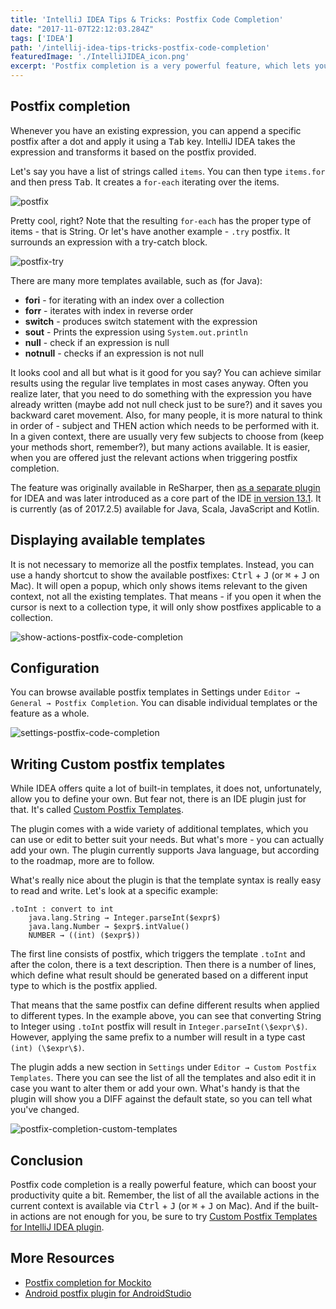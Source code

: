```yaml
---
title: 'IntelliJ IDEA Tips & Tricks: Postfix Code Completion'
date: "2017-11-07T22:12:03.284Z"
tags: ['IDEA']
path: '/intellij-idea-tips-tricks-postfix-code-completion'
featuredImage: './IntelliJIDEA_icon.png'
excerpt: 'Postfix completion is a very powerful feature, which lets you transform an existing expression using a postfix added. This greatly reduces backward caret movement and thus increases productivity.'
---
```


<PostHeader frontmatter={props.data.mdx.frontmatter} />

## Postfix completion
Whenever you have an existing expression, you can append a specific postfix after a dot and apply it using a <kbd>Tab</kbd> key. IntelliJ IDEA takes the expression and transforms it based on the postfix provided.

Let's say you have a list of strings called `items`. You can then type `items.for` and then press <kbd>Tab</kbd>. It creates a `for-each` iterating over the items.

![postfix](./postfix.gif)

Pretty cool, right? Note that the resulting `for-each` has the proper type of items - that is String. Or let's  have another example - `.try` postfix. It surrounds an expression with a try-catch block.

![postfix-try](./postfix-try.gif)

There are many more templates available, such as (for Java):

-   **fori** - for iterating with an index over a collection
-   **forr** - iterates with index in reverse order
-   **switch** - produces switch statement with the expression
-   **sout** - Prints the expression using `System.out.println`
-   **null** - check if an expression is null
-   **notnull** - checks if an expression is not null

It looks cool and all but what is it good for you say? You can achieve similar results using the regular live templates in most cases anyway. Often you realize later, that you need to do something with the expression you have already written (maybe add not null check just to be sure?) and it saves you backward caret movement. Also, for many people, it is more natural to think in order of - subject and THEN action which needs to be performed with it. In a given context, there are usually very few subjects to choose from (keep your methods short, remember?), but many actions available. It is easier, when you are offered just the relevant actions when triggering postfix completion.

The feature was originally available in ReSharper, then [as a separate plugin](https://plugins.jetbrains.com/plugin/7342-postfix-completion) for IDEA and was later introduced as a core part of the IDE [in version 13.1](https://blog.jetbrains.com/idea/2014/03/postfix-completion/). It is currently (as of 2017.2.5) available for Java, Scala, JavaScript and Kotlin.

## Displaying available templates
It is not necessary to memorize all the postfix templates. Instead, you can use a handy shortcut to show the available postfixes: <kbd>Ctrl</kbd> + <kbd>J</kbd> (or <kbd>⌘</kbd> + <kbd>J</kbd> on Mac). It will open a popup, which only shows items relevant to the given context, not all the existing templates. That means - if you open it when the cursor is next to a collection type, it will only show postfixes applicable to a collection. 

![show-actions-postfix-code-completion](./show-actions-postfix-code-completion.png)

## Configuration
You can browse available postfix templates in Settings under `Editor → General → Postfix Completion`. You can disable individual templates or the feature as a whole.

![settings-postfix-code-completion](./settings-postfix-code-completion.png)

## Writing Custom postfix templates
While IDEA offers quite a lot of built-in templates, it does not, unfortunately, allow you to define your own. But fear not, there is an IDE plugin just for that. It's called [Custom Postfix Templates](https://github.com/xylo/intellij-postfix-templates/).

The plugin comes with a wide variety of additional templates, which you can use or edit to better suit your needs. But what's more - you can actually add your own. The plugin currently supports Java language, but according to the roadmap, more are to follow.

What's really nice about the plugin is that the template syntax is really easy to read and write. Let's look at a specific example:

```
.toInt : convert to int
    java.lang.String → Integer.parseInt($expr$)
    java.lang.Number → $expr$.intValue()
    NUMBER → ((int) ($expr$))
```

The first line consists of postfix, which triggers the template `.toInt` and after the colon, there is a text description. Then there is a number of lines, which define what result should be generated based on a different input type to which is the postfix applied.

That means that the same postfix can define different results when applied to different types. In the example above, you can see that converting String to Integer using `.toInt` postfix will result in `Integer.parseInt(\$expr\$)`. However, applying the same prefix to a number will result in a type cast `(int) (\$expr\$)`.

The plugin adds a new section in `Settings` under `Editor → Custom Postfix Templates`. There you can see the list of all the templates and also edit it in case you want to alter them or add your own. What's handy is that the plugin will show you a DIFF against the default state, so you can tell what you've changed.

![postfix-completion-custom-templates](./postfix-completion-custom-templates.png)

## Conclusion
Postfix code completion is a really powerful feature, which can boost your productivity quite a bit. Remember, the list of all the available actions in the current context is available via <kbd>Ctrl</kbd> + <kbd>J</kbd> (or <kbd>⌘</kbd> + <kbd>J</kbd> on Mac). And if the built-in actions are not enough for you, be sure to try [Custom Postfix Templates for IntelliJ IDEA plugin](https://github.com/xylo/intellij-postfix-templates/).

## More Resources

-   [Postfix completion for Mockito](https://plugins.jetbrains.com/plugin/8150-mockito-postfix-completion-plugin)
-   [Android postfix plugin for AndroidStudio](https://github.com/takahirom/android-postfix-plugin)
